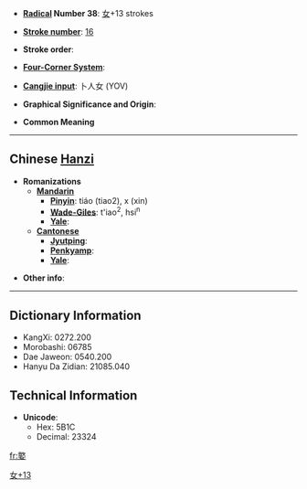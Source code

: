 * '''[[Wiktionary:Chinese radical index| Radical]] Number 38''': [[Wiktionary:Chinese radical index 女|女]]+13 strokes

* '''[[Wiktionary:Chinese total strokes index|Stroke number]]''': [[Wiktionary:Chinese total strokes index 16|16]]

* '''Stroke order''': 

* '''[[Wiktionary:Chinese four corner index|Four-Corner System]]''': 

* '''[[Wiktionary:Chinese Cangjie index|Cangjie input]]''': 卜人女 (YOV)

* '''Graphical Significance and Origin''': 

* '''Common Meaning'''

----

== Chinese [[Hanzi]] ==

* '''Romanizations'''
** '''[[Mandarin]]'''
*** '''[[Pinyin]]''': tiáo (tiao2), x (xin)
*** '''[[Wade-Giles]]''': t'iao<sup>2</sup>, hsi<sup>n</sup>
*** '''[[Yale]]''': 
** '''[[Cantonese]]'''
*** '''[[Jyutping]]''':
*** '''[[Penkyamp]]''': 
*** '''[[Yale]]''': 

* '''Other info''': 

----

== Dictionary Information ==

* KangXi: 0272.200
* Morobashi: 06785
* Dae Jaweon: 0540.200
* Hanyu Da Zidian: 21085.040

== Technical Information ==

* '''Unicode''':
** Hex: 5B1C
** Decimal: 23324

[[Category:CJKV Character articles lacking a common meaning|女+13]]

[[fr:嬜]]